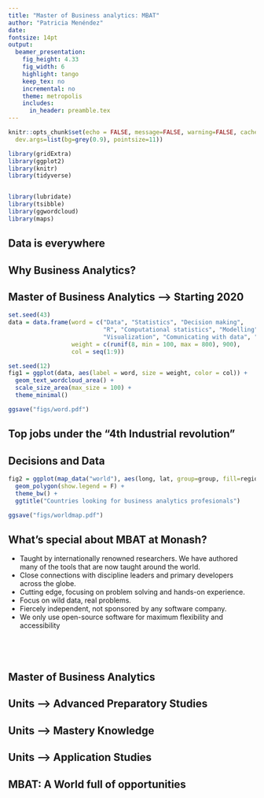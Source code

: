 ```yaml
---
title: "Master of Business analytics: MBAT"
author: "Patricia Menéndez"
date: 
fontsize: 14pt
output:
  beamer_presentation:
    fig_height: 4.33
    fig_width: 6
    highlight: tango
    keep_tex: no
    incremental: no
    theme: metropolis
    includes:
      in_header: preamble.tex
---
```


```r
knitr::opts_chunk$set(echo = FALSE, message=FALSE, warning=FALSE, cache=TRUE,
  dev.args=list(bg=grey(0.9), pointsize=11))
```

```r
library(gridExtra)
library(ggplot2)
library(knitr)
library(tidyverse)


library(lubridate)
library(tsibble)
library(ggwordcloud)
library(maps)

```


## Data is everywhere

\begin{center}
   \includegraphics[height =7cm , width = \textwidth]{data-never-sleeps}
\end{center}

\begin{textblock}{10}(0.4,9)
\fontsize{9}{10}\sf\texttt{https://www.domo.com/learn/data-never-sleeps-7}
\end{textblock}

## Why Business Analytics?
\textbf{Industries and governments need to make:}
\begin{itemize}
\item[\faPaperPlaneO] Informed decisions based on facts 	\faAreaChart
\item[\faPaperPlaneO] Facts are measured via data \faDownload
\item[\faPaperPlaneO] Business analytics experts use statistical and computational methods to answer relevant questions using data \faCogs
\item[\faPaperPlaneO] Business analytic profesionals communicate findings to experts and broad audiences \faComments
\end{itemize}


## Master of Business Analytics --> Starting 2020
\begin{columns}
\begin{column}{0.5\textwidth} 

\begin{block}{}
\begin{itemize}
\item[\faArrowRight] Statistical modelling 
\item[\faArrowRight] Computational methods
\item[\faArrowRight] R
\item[\faArrowRight] End-to-end analytics
\item[\faArrowRight] Communicating with data

\end{itemize}
\end{block}

\end{column}
\begin{column}{0.5\textwidth}
\textbf{EBS, Monash University}
\begin{center}
   \includegraphics[height = 5.5cm, width = 6cm]{hexAustralia}
\end{center}
\end{column}
\end{columns}
\begin{center}
Know what you are doing!
\end{center}

<!-- ## Business analytics professional? -->

<!-- \begin{itemize} -->
<!-- \item  Using statistical and computational skills to answer business questions -->
<!-- \item  Visualizing data  -->
<!-- \item  Quantiative modelling  -->
<!-- \item  Comunicating findings to experts and broad audiences  -->
<!-- \end{itemize} -->



```r

set.seed(43)
data = data.frame(word = c("Data", "Statistics", "Decision making",
                           "R", "Computational statistics", "Modelling",
                           "Visualization", "Comunicating with data", "Business analytics"),
                  weight = c(runif(8, min = 100, max = 800), 900),
                  col = seq(1:9))

set.seed(12)
fig1 = ggplot(data, aes(label = word, size = weight, color = col)) +
  geom_text_wordcloud_area() +
  scale_size_area(max_size = 100) +
  theme_minimal() 

ggsave("figs/word.pdf")
```

## Top jobs under the "4th Industrial revolution"

\begin{columns}
\begin{column}{0.5\textwidth}
   \includegraphics[width = 6cm, height = 7cm]{word}
\end{column}
\begin{column}{0.5\textwidth}
 \begin{block}{}
\begin{enumerate}
\item Data Scientists 19\% \faLongArrowUp
\item Statistician 33\% \faLongArrowUp
\item University Professor
\end{enumerate}
\end{block}
   
\end{column}
\end{columns}

\textbf{Data is driving the 4th Industrial Revolution}
\begin{textblock}{10}(1, 9)
\fontsize{9}{10}\sf\texttt{https://www.careercast.com/jobs-rated/best-jobs-of-2019}
\end{textblock}
<!-- \begin{verbatim} -->
<!-- https://www.careercast.com/jobs-rated/best-jobs-of-2019 -->
<!-- \end{verbatim} -->


## Decisions and Data 

\begin{columns}
\begin{column}{0.5\textwidth} 
\begin{itemize}
\item[\faArrowUp] Increasing availability of data 
\item[\faArrowRight] Data is crucial to make decisions 
\end{itemize}
\end{column}
\begin{column}{0.5\textwidth}

\includegraphics[width = 4cm, height = 3.8cm]{worldmap}
\end{column}
\end{columns}

\begin{tcolorbox}
\faCheck Industries and governments make informed decisions based on data
\end{tcolorbox}
\begin{tcolorbox}
\faCheck Business analytics professionals will play a mayor role in decision making 
\end{tcolorbox}




```r
fig2 = ggplot(map_data("world"), aes(long, lat, group=group, fill=region)) + 
  geom_polygon(show.legend = F) +
  theme_bw() +
  ggtitle("Countries looking for business analytics profesionals")

ggsave("figs/worldmap.pdf")
```


## What’s special about MBAT at Monash?
\fontsize{14}{16}\sf

  * Taught by internationally renowned researchers. We have authored many of the tools that are now taught around the world.
  * Close connections with discipline leaders and primary developers across the globe.
  * Cutting edge, focusing on problem solving and hands-on experience.
  * Focus on wild data, real problems.
  * Fiercely independent, not sponsored by any software company.
  * We only use open-source software for maximum flexibility and accessibility

## &nbsp;

\placefig{2}{3}{}{RStudio-Ball.png}

\begin{textblock}{6.5}(5.5,.5)\fontsize{13}{14}\sf
\begin{block}{}
\begin{itemize}\tightlist
\item The leading statistical programming framework.
\item Completely free and open-source
\item Used by every major company in the world
\item Supported by Microsoft, Google, Facebook, Amazon, etc
\item Rob Hyndman wrote the main forecasting tools
\item Di Cook is a member of the R foundation
\item The leading R developers visit Monash regularly.
\end{itemize}
\end{block}
\end{textblock}

\begin{textblock}{4.3}(.5,4.7)
\begin{alertblock}{}
Monash MBAT is the only masters course in the world based entirely around R and taught by leading R developers.
\end{alertblock}
\end{textblock}



## Master of Business Analytics

\begin{itemize}
\item[\faChevronRight] At least \textbf{one unit of undergraduate statistics}.
\item[\faChevronRight] An \textbf{interest} in using \textbf{data} to solve problems and
uncover truths.
\item[\faChevronRight] A combination of \textbf{mathematics and computing
skills} with \textbf{curiosity} about the world.
\item[\faChevronRight] Most \textbf{likely} an \textbf{undergraduate degree} in a
quantitative discipline: \textbf{engineering, computer
science, mathematics, statistics}.
\end{itemize}

## Units --> \faUniversity Advanced Preparatory Studies

\begin{block}{Advanced preparatory studies (24 points)}
\begin{itemize}
\item  ETC5510: Introduction to data analysis
\item  ETC5242: Statistical thinking
\item  ETC5250 Introduction to machine learning
\item  ETC5550 Applied forecasting
\end{itemize}
\end{block}

## Units --> \faUniversity Mastery Knowledge

\begin{block}{Mastery knowledge (48 points)}
\begin{itemize}
\item  ETC5512 Wild-caught data
\item  ETC5513 Collaborative and reproducible practices
\item  ETC5521 Exploratory data analysis
\item  ETC5523 Data story-telling
\item  ETF5500 High dimensional data analysis
\item  ETC5555 Statistical machine learning
\item ETC5580 Advanced statistical modelling
\item  ETC5543 Business analytics creative activity (12) 9
\end{itemize}
\end{block}

## Units --> \faUniversity Application Studies

\begin{block}{Application studies (24 points)}
\begin{itemize}

\item FIT9133 Programming foundations in Python
\item FIT5205 Data in society
\item FIT9132 Introduction to databases
\item MAT9004 Mathematical foundations for data science
\item ETC5410 Bayesian time series econometrics
\item FIT5147 Data exploration and visualisation
\item ETC5555 Statistical machine learning
\item FIT5212 Data analysis for semi-structured data
\end{itemize}
\end{block}

## MBAT: A World full of opportunities \faGraduationCap


\fontsize{10.5}{13}\sf
\begin{tcolorbox}
\begin{itemize}
\item[\faAngleRight] Highly connected instructors in analytics community
\item[\faAngleRight] Instructors are active researchers
\item[\faAngleRight] Learning cutting edge, using latest tools and best established methodology
\end{itemize}
\end{tcolorbox}
\begin{columns}
\begin{column}{0.5\textwidth} 
\begin{itemize}
\item  Learn end-to-end analytics including data collection, modeing, collaboration, communication.
\item  Broad foundation: statistical thinking, probabilistic modeling, computational techniques
\item  Social conscience, working for a better world
\end{itemize}
\end{column}
\begin{column}{0.5\textwidth}
\begin{center}
\textbf{All here \faAt Monash!}
   \includegraphics[height = 4cm, width = 5.5cm]{earth_NASA}
   \textbf{Jump in!}
\end{center}

\end{column}
\end{columns}

 






